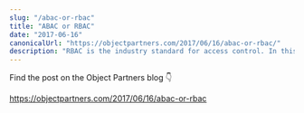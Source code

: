 ```yaml
---
slug: "/abac-or-rbac"
title: "ABAC or RBAC"
date: "2017-06-16"
canonicalUrl: "https://objectpartners.com/2017/06/16/abac-or-rbac/"
description: "RBAC is the industry standard for access control. In this article, see why ABAC might actually be a better fit for your organization."
---
```


Find the post on the Object Partners blog 👇

<a href="https://objectpartners.com/2017/06/16/abac-or-rbac" target="_blank">
    https://objectpartners.com/2017/06/16/abac-or-rbac
</a>